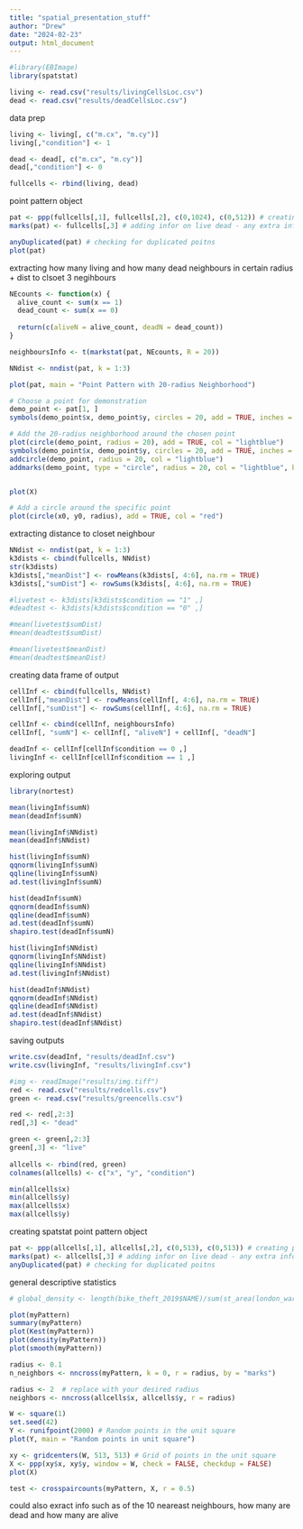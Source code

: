 ---
title: "spatial_presentation_stuff"
author: "Drew"
date: "2024-02-23"
output: html_document
---

```{r}
#library(EBImage)
library(spatstat)
```

```{r}

living <- read.csv("results/livingCellsLoc.csv")
dead <- read.csv("results/deadCellsLoc.csv")

```

data prep 

```{r}
living <- living[, c("m.cx", "m.cy")]
living[,"condition"] <- 1

dead <- dead[, c("m.cx", "m.cy")]
dead[,"condition"] <- 0

fullcells <- rbind(living, dead)
```

point pattern object 

```{r}
pat <- ppp(fullcells[,1], fullcells[,2], c(0,1024), c(0,512)) # creating point pattaern object 
marks(pat) <- fullcells[,3] # adding infor on live dead - any extra info refered to as mark in spatstat

anyDuplicated(pat) # checking for duplicated poitns 
plot(pat)
```

extracting how many living and how many dead neighbours in certain radius + dist to clsoet 3 negihbours 

```{r}

NEcounts <- function(x) {
  alive_count <- sum(x == 1)
  dead_count <- sum(x == 0)
  
  return(c(aliveN = alive_count, deadN = dead_count))
}

neighboursInfo <- t(markstat(pat, NEcounts, R = 20))

NNdist <- nndist(pat, k = 1:3)

```

```{r}
plot(pat, main = "Point Pattern with 20-radius Neighborhood")

# Choose a point for demonstration
demo_point <- pat[1, ]
symbols(demo_point$x, demo_point$y, circles = 20, add = TRUE, inches = 0.05, col = "red", bg = NA)

# Add the 20-radius neighborhood around the chosen point
plot(circle(demo_point, radius = 20), add = TRUE, col = "lightblue")
symbols(demo_point$x, demo_point$y, circles = 20, add = TRUE, inches = 0.05, col = "lightblue", bg = NA)
addcircle(demo_point, radius = 20, col = "lightblue")
addmarks(demo_point, type = "circle", radius = 20, col = "lightblue", border = NA)


plot(X)

# Add a circle around the specific point
plot(circle(x0, y0, radius), add = TRUE, col = "red")
```


extracting distance to closet neighbour 

```{r}
NNdist <- nndist(pat, k = 1:3)
k3dists <- cbind(fullcells, NNdist) 
str(k3dists)
k3dists[,"meanDist"] <- rowMeans(k3dists[, 4:6], na.rm = TRUE)
k3dists[,"sumDist"] <- rowSums(k3dists[, 4:6], na.rm = TRUE)

#livetest <- k3dists[k3dists$condition == "1" ,]
#deadtest <- k3dists[k3dists$condition == "0" ,]

#mean(livetest$sumDist)
#mean(deadtest$sumDist)

#mean(livetest$meanDist)
#mean(deadtest$meanDist)
```


creating data frame of output 

```{r}

cellInf <- cbind(fullcells, NNdist)
cellInf[,"meanDist"] <- rowMeans(cellInf[, 4:6], na.rm = TRUE)
cellInf[,"sumDist"] <- rowSums(cellInf[, 4:6], na.rm = TRUE)

cellInf <- cbind(cellInf, neighboursInfo)
cellInf[, "sumN"] <- cellInf[, "aliveN"] + cellInf[, "deadN"]

deadInf <- cellInf[cellInf$condition == 0 ,]
livingInf <- cellInf[cellInf$condition == 1 ,]

```

exploring output

```{r}

library(nortest)

mean(livingInf$sumN)
mean(deadInf$sumN)

mean(livingInf$NNdist)
mean(deadInf$NNdist)

hist(livingInf$sumN)
qqnorm(livingInf$sumN)
qqline(livingInf$sumN)
ad.test(livingInf$sumN)

hist(deadInf$sumN)
qqnorm(deadInf$sumN)
qqline(deadInf$sumN)
ad.test(deadInf$sumN)
shapiro.test(deadInf$sumN)

hist(livingInf$NNdist)
qqnorm(livingInf$NNdist)
qqline(livingInf$NNdist)
ad.test(livingInf$NNdist)

hist(deadInf$NNdist)
qqnorm(deadInf$NNdist)
qqline(deadInf$NNdist)
ad.test(deadInf$NNdist)
shapiro.test(deadInf$NNdist)

```

saving outputs 

```{r}

write.csv(deadInf, "results/deadInf.csv")
write.csv(livingInf, "results/livingInf.csv")

```












```{r}
#img <- readImage("results/img.tiff")
red <- read.csv("results/redcells.csv")
green <- read.csv("results/greencells.csv")
```

```{r}
red <- red[,2:3]
red[,3] <- "dead"

green <- green[,2:3]
green[,3] <- "live"
 
allcells <- rbind(red, green)
colnames(allcells) <- c("x", "y", "condition")

min(allcells$x)
min(allcells$y)
max(allcells$x)
max(allcells$y)
```

creating spatstat point pattern object 

```{r}
pat <- ppp(allcells[,1], allcells[,2], c(0,513), c(0,513)) # creating point pattaern object 
marks(pat) <- allcells[,3] # adding infor on live dead - any extra info refered to as mark in spatstat
anyDuplicated(pat) # checking for duplicated poitns 
```

general descriptive statistics

```{r}
# global_density <- length(bike_theft_2019$NAME)/sum(st_area(london_ward_shp))
```



```{r}
plot(myPattern)
summary(myPattern)
plot(Kest(myPattern))
plot(density(myPattern))
plot(smooth(myPattern))
```

```{r}
radius <- 0.1
n_neighbors <- nncross(myPattern, k = 0, r = radius, by = "marks")
```

```{r}
radius <- 2  # replace with your desired radius
neighbors <- nncross(allcells$x, allcells$y, r = radius)
```

```{r}
W <- square(1)
set.seed(42)
Y <- runifpoint(2000) # Random points in the unit square
plot(Y, main = "Random points in unit square")
```

```{r}
xy <- gridcenters(W, 513, 513) # Grid of points in the unit square
X <- ppp(xy$x, xy$y, window = W, check = FALSE, checkdup = FALSE)
plot(X)
```

```{r}
test <- crosspaircounts(myPattern, X, r = 0.5)
```

could also exract info such as of the 10 neareast neighbours, how many are dead and how many are alive 